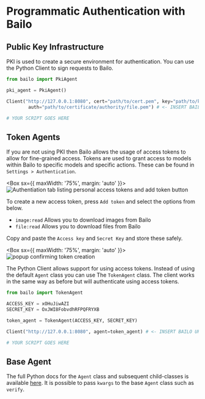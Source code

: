 

# Programmatic Authentication with Bailo

## Public Key Infrastructure

PKI is used to create a secure environment for authentication. You can use the Python Client to sign requests to Bailo.

```python
from bailo import PkiAgent

pki_agent = PkiAgent()

Client("http://127.0.0.1:8080", cert="path/to/cert.pem", key="path/to/key.pem",
        auth="path/to/certificate/authority/file.pem") # <- INSERT BAILO URL (if not hosting locally)

# YOUR SCRIPT GOES HERE
```

## Token Agents

If you are not using PKI then Bailo allows the usage of access tokens to allow for fine-grained access. Tokens are used
to grant access to models within Bailo to specific models and specific actions. These can be found in
`Settings > Authentication`.

<Box sx={{ maxWidth: '75%', margin: 'auto' }}>
  <Image alt='Authentiation tab listing personal access tokens and add token button' src={bailoSettingsAuth} />
</Box>

To create a new access token, press `Add token` and select the options from below.

- `image:read` Allows you to download images from Bailo
- `file:read` Allows you to download files from Bailo

Copy and paste the `Access key` and `Secret Key` and store these safely.

<Box sx={{ maxWidth: '75%', margin: 'auto' }}>
  <Image alt='popup confirming token creation' src={tokens} />
</Box>

The Python Client allows support for using access tokens. Instead of using the default `Agent` class you can use The
`TokenAgent` class. The client works in the same way as before but will authenticate using access tokens.

```python
from bailo import TokenAgent

ACCESS_KEY = xOHuJiwAZI
SECRET_KEY = OxJWI8FobvdhRFPQFRYXB

token_agent = TokenAgent(ACCESS_KEY, SECRET_KEY)

Client("http://127.0.0.1:8080", agent=token_agent) # <- INSERT BAILO URL (if not hosting locally)

# YOUR SCRIPT GOES HERE
```

## Base Agent

The full Python docs for the `Agent` class and subsequent child-classes is available
[here](../../python/bailo.core.html#bailo.core.agent.Agent). It is possible to pass `kwargs` to the base `Agent` class
such as `verify`.

